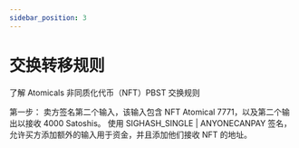 ---
sidebar_position: 3
---

# 交换转移规则

了解 Atomicals 非同质化代币（NFT）PBST 交换规则

第一步：
卖方签名第二个输入，该输入包含 NFT Atomical 7771，以及第二个输出以接收 4000 Satoshis。
使用 SIGHASH_SINGLE | ANYONECANPAY 签名，允许买方添加额外的输入用于资金，并且添加他们接收 NFT 的地址。
